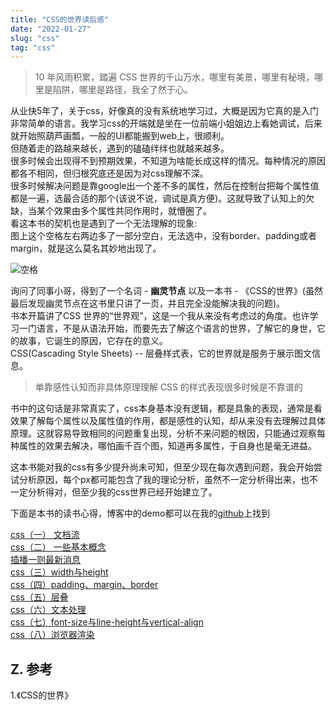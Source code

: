 ```yaml
---
title: "CSS的世界读后感"
date: "2022-01-27"
slug: "css"
tag: "css"
---
```


>10 年风雨积累，踏遍 CSS 世界的千山万水，哪里有美景，哪里有秘境，哪里是陷阱，哪里是路径，我全了然于心。

从业快5年了，关于css，好像真的没有系统地学习过，大概是因为它真的是入门非常简单的语言。我学习css的开端就是坐在一位前端小姐姐边上看她调试，后来就开始照葫芦画瓢，一般的UI都能搬到web上，很顺利。  
但随着走的路越来越长，遇到的磕磕绊绊也就越来越多。  
很多时候会出现得不到预期效果，不知道为啥能长成这样的情况。每种情况的原因都各不相同，但归根究底还是因为对css理解不深。  
很多时候解决问题是靠google出一个差不多的属性，然后在控制台把每个属性值都是一遍，选最合适的那个(该说不说，调试是真方便)。这就导致了认知上的欠缺，当某个效果由多个属性共同作用时，就懵圈了。  
看这本书的契机也是遇到了一个无法理解的现象:  
图上这个空格左右两边多了一部分空白，无法选中，没有border、padding或者margin，就是这么莫名其妙地出现了。

![空格](./index/space.png)

询问了同事小哥，得到了一个名词 - **幽灵节点** 以及一本书 - 《CSS的世界》(虽然最后发现幽灵节点在这书里只讲了一页，并且完全没能解决我的问题)。  
书本开篇讲了CSS 世界的“世界观”，这是一个我从来没有考虑过的角度。也许学习一门语言，不是从语法开始，而要先去了解这个语言的世界，了解它的身世，它的故事，它诞生的原因，它存在的意义。  
CSS(Cascading Style Sheets) -- 层叠样式表，它的世界就是服务于展示图文信息。
>单靠感性认知而非具体原理理解 CSS 的样式表现很多时候是不靠谱的

书中的这句话是非常真实了，css本身基本没有逻辑，都是具象的表现，通常是看效果了解每个属性以及属性值的作用，都是感性的认知，却从来没有去理解过具体原理。这就容易导致相同的问题重复出现，分析不来问题的根因，只能通过观察每种属性的效果去解决，哪怕画千百个图，知道再多属性，于自身也是毫无进益。

这本书能对我的css有多少提升尚未可知，但至少现在每次遇到问题，我会开始尝试分析原因，每个px都可能包含了我的理论分析，虽然不一定分析得出来，也不一定分析得对，但至少我的css世界已经开始建立了。

下面是本书的读书心得，博客中的demo都可以在我的<a target="_blank" href="https://github.com/yyycc/css">github</a>上找到

[css（一） 文档流](https://www.whyyy.net/blog/css-flow)  
[css（二） 一些基本概念](https://www.jianshu.com/p/710d5e075ab8)  
[插播一则最新消息](https://www.jianshu.com/p/d4be48261bd6)  
[css（三）width与height](https://www.jianshu.com/p/c3380725d99e)  
[css（四）padding、margin、border](https://www.jianshu.com/p/30b797c2b10f)  
[css（五）层叠](https://www.jianshu.com/p/4b26f1775eb8)  
[css（六）文本处理](https://www.jianshu.com/p/e59f3fe681b9)  
[css（七）font-size与line-height与vertical-align](https://www.jianshu.com/p/dea77eb43105)  
[css（八）浏览器渲染](https://www.jianshu.com/p/107b23da54ee)  

## Z. 参考
1.《CSS的世界》